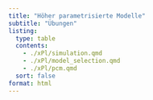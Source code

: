 ```yaml
---
title: "Höher parametrisierte Modelle"
subtitle: "Übungen"
listing: 
  type: table
  contents: 
    - ./xPl/simulation.qmd
    - ./xPl/model_selection.qmd
    - ./xPl/pcm.qmd
  sort: false
format: html
---
```


